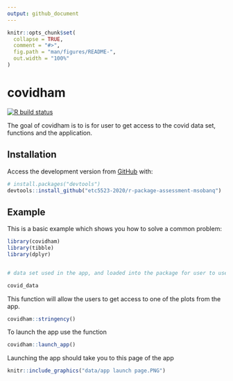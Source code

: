 ```yaml
---
output: github_document
---
```


<!-- README.md is generated from README.Rmd. Please edit that file -->

```r
knitr::opts_chunk$set(
  collapse = TRUE,
  comment = "#>",
  fig.path = "man/figures/README-",
  out.width = "100%"
)
```

# covidham

<!-- badges: start -->
[![R build status](https://github.com/etc5523-2020/r-package-assessment-msobanq/workflows/R-CMD-check/badge.svg)](https://github.com/etc5523-2020/r-package-assessment-msobanq/actions)
<!-- badges: end -->

The goal of covidham is to is for user to get access to the covid data set, functions and the application.

## Installation

<!-- You can install the released version of covidham from [CRAN](https://CRAN.R-project.org) with: -->

<!-- ``` r -->
<!-- install.packages("covidham") -->
<!-- ``` -->
Access the development version from [GitHub](https://github.com/etc5523-2020/r-package-assessment-msobanq) with:

``` r
# install.packages("devtools")
devtools::install_github("etc5523-2020/r-package-assessment-msobanq")
```
## Example

This is a basic example which shows you how to solve a common problem:

```r
library(covidham)
library(tibble)
library(dplyr)


# data set used in the app, and loaded into the package for user to use

covid_data 
```

This function will allow the users to get access to one of the plots from the app.

```r
covidham::stringency()
```

To launch the app use the function 

```r
covidham::launch_app()
```

Launching the app should take you to this page of the app

```r
knitr::include_graphics("data/app launch page.PNG")
```


